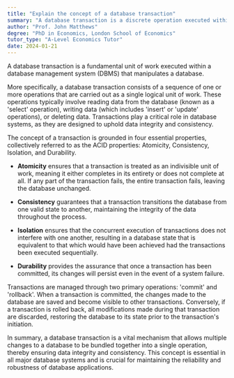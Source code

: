 ```yaml
---
title: "Explain the concept of a database transaction"
summary: "A database transaction is a discrete operation executed within a database management system that involves tasks performed on a database."
author: "Prof. John Matthews"
degree: "PhD in Economics, London School of Economics"
tutor_type: "A-Level Economics Tutor"
date: 2024-01-21
---
```


A database transaction is a fundamental unit of work executed within a database management system (DBMS) that manipulates a database.

More specifically, a database transaction consists of a sequence of one or more operations that are carried out as a single logical unit of work. These operations typically involve reading data from the database (known as a 'select' operation), writing data (which includes 'insert' or 'update' operations), or deleting data. Transactions play a critical role in database systems, as they are designed to uphold data integrity and consistency.

The concept of a transaction is grounded in four essential properties, collectively referred to as the ACID properties: Atomicity, Consistency, Isolation, and Durability. 

- **Atomicity** ensures that a transaction is treated as an indivisible unit of work, meaning it either completes in its entirety or does not complete at all. If any part of the transaction fails, the entire transaction fails, leaving the database unchanged.
  
- **Consistency** guarantees that a transaction transitions the database from one valid state to another, maintaining the integrity of the data throughout the process.

- **Isolation** ensures that the concurrent execution of transactions does not interfere with one another, resulting in a database state that is equivalent to that which would have been achieved had the transactions been executed sequentially.

- **Durability** provides the assurance that once a transaction has been committed, its changes will persist even in the event of a system failure.

Transactions are managed through two primary operations: 'commit' and 'rollback'. When a transaction is committed, the changes made to the database are saved and become visible to other transactions. Conversely, if a transaction is rolled back, all modifications made during that transaction are discarded, restoring the database to its state prior to the transaction's initiation.

In summary, a database transaction is a vital mechanism that allows multiple changes to a database to be bundled together into a single operation, thereby ensuring data integrity and consistency. This concept is essential in all major database systems and is crucial for maintaining the reliability and robustness of database applications.
    